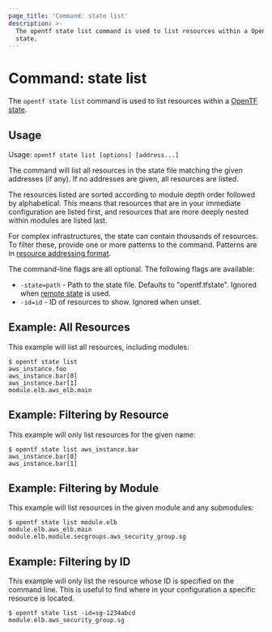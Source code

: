 ```yaml
---
page_title: 'Command: state list'
description: >-
  The opentf state list command is used to list resources within a OpenTF
  state.
---
```


# Command: state list

The `opentf state list` command is used to list resources within a
[OpenTF state](/opentf/language/state).

## Usage

Usage: `opentf state list [options] [address...]`

The command will list all resources in the state file matching the given
addresses (if any). If no addresses are given, all resources are listed.

The resources listed are sorted according to module depth order followed
by alphabetical. This means that resources that are in your immediate
configuration are listed first, and resources that are more deeply nested
within modules are listed last.

For complex infrastructures, the state can contain thousands of resources.
To filter these, provide one or more patterns to the command. Patterns are
in [resource addressing format](/opentf/cli/state/resource-addressing).

The command-line flags are all optional. The following flags are available:

* `-state=path` - Path to the state file. Defaults to "opentf.tfstate".
  Ignored when [remote state](/opentf/language/state/remote) is used.
* `-id=id` - ID of resources to show. Ignored when unset.

## Example: All Resources

This example will list all resources, including modules:

```
$ opentf state list
aws_instance.foo
aws_instance.bar[0]
aws_instance.bar[1]
module.elb.aws_elb.main
```

## Example: Filtering by Resource

This example will only list resources for the given name:

```
$ opentf state list aws_instance.bar
aws_instance.bar[0]
aws_instance.bar[1]
```

## Example: Filtering by Module

This example will list resources in the given module and any submodules:

```
$ opentf state list module.elb
module.elb.aws_elb.main
module.elb.module.secgroups.aws_security_group.sg
```

## Example: Filtering by ID

This example will only list the resource whose ID is specified on the
command line. This is useful to find where in your configuration a
specific resource is located.

```
$ opentf state list -id=sg-1234abcd
module.elb.aws_security_group.sg
```
